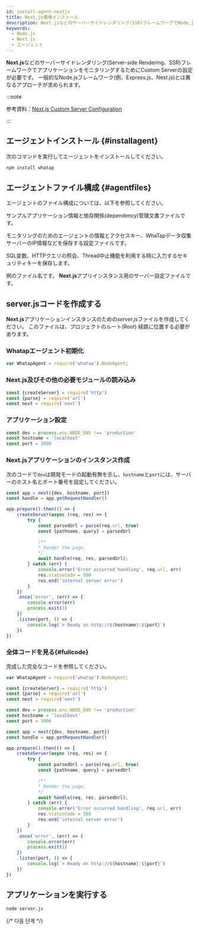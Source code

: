 ```yaml
---
id: install-agent-nextjs
title: Next.js環境インストール
description: Next.jsなどのサーバーサイドレンダリング(SSR)フレームワークでNode.jsアプリケーションモニタリングのためのCustom Server設定を案内します。
keywords:
  - Node.js
  - Next.js
  - エージェント
---
```


**Next.js**などのサーバーサイドレンダリング(Server-side Rendering、SSR)フレームワークでアプリケーションをモニタリングするためにCustom Serverの設定が必要です。 一般的なNode.jsフレームワーク(例、Express.js、Nest.js)とは異なるアプローチが求められます。

:::note

参考資料：[Next.js Custom Server Configuration](https://nextjs.org/docs/pages/building-your-application/configuring/custom-server)

:::

## エージェントインストール {#installagent}

次のコマンドを実行してエージェントをインストールしてください。

```bash title="BASH"
npm install whatap
```

## エージェントファイル構成 {#agentfiles}

エージェントのファイル構成については、以下を参照してください。

<Filetree name="whatap">

<FiletreeItem name="package.json" type="file">サンプルアプリケーション情報と依存関係(dependency)管理文書ファイルです。</FiletreeItem>

<FiletreeItem name="whatap.conf" type="file">モニタリングのためのエージェントの情報とアクセスキー、WhaTapデータ収集サーバーのIP情報などを保存する設定ファイルです。</FiletreeItem>

<FiletreeItem name="security.conf (or paramkey.txt)" type="file">SQL変数、HTTPクエリの照会、Thread中止機能を利用する時に入力するセキュリティキーを保存します。</FiletreeItem>

<FiletreeItem name="server.js" type="file">例のファイル名です。 **Next.js**アプリインスタンス用のサーバー設定ファイルです。</FiletreeItem>

</Filetree>

## server.jsコードを作成する

**Next.js**アプリケーションインスタンスのための*server.js*ファイルを作成してください。 このファイルは、プロジェクトのルート(Root) 経路に位置する必要があります。

### Whatapエージェント初期化

```javascript title="server.js"
var WhatapAgent = require('whatap').NodeAgent;
```

### Next.js及びその他の必要モジュールの読み込み

```javascript title="server.js"
const {createServer} = require('http')
const {parse} = require('url')
const next = require('next')
```

### アプリケーション設定

```javascript title="server.js"
const dev = process.env.NODE_ENV !== 'production'
const hostname = 'localhost'
const port = 3000
```

### Next.jsアプリケーションのインスタンス作成

次のコードで`dev`は開発モードの起動有無を示し、`hostname`と`port`には、サーバーのホスト名とポート番号を設定してください。

```javascript title="server.js"
const app = next({dev, hostname, port})
const handle = app.getRequestHandler()

app.prepare().then(() => {
    createServer(async (req, res) => {
        try {
            const parsedUrl = parse(req.url, true)
            const {pathname, query} = parsedUrl

            /**
            * Render the page.
            */
            await handle(req, res, parsedUrl);
        } catch (err) {
            console.error('Error occurred handling', req.url, err)
            res.statusCode = 500
            res.end('internal server error')
        }
    })
    .once('error', (err) => {
        console.error(err)
        process.exit(1)
    })
    .listen(port, () => {
        console.log(`> Ready on http://${hostname}:${port}`)
    })
})
```

### 全体コードを見る{#fullcode}

完成した完全なコードを参照してください。

```javascript title="server.js"
var WhatapAgent = require('whatap').NodeAgent;

const {createServer} = require('http')
const {parse} = require('url')
const next = require('next')

const dev = process.env.NODE_ENV !== 'production'
const hostname = 'localhost'
const port = 3000

const app = next({dev, hostname, port})
const handle = app.getRequestHandler()

app.prepare().then(() => {
    createServer(async (req, res) => {
        try {
            const parsedUrl = parse(req.url, true)
            const {pathname, query} = parsedUrl

            /**
            * Render the page.
            */
            await handle(req, res, parsedUrl);
        } catch (err) {
            console.error('Error occurred handling', req.url, err)
            res.statusCode = 500
            res.end('internal server error')
        }
    })
    .once('error', (err) => {
        console.error(err)
        process.exit(1)
    })
    .listen(port, () => {
        console.log(`> Ready on http://${hostname}:${port}`)
    })
})
```

## アプリケーションを実行する

```bash title="SH"
node server.js
```

{/* 다음 단계 */}

<Apminstallnextstep />
